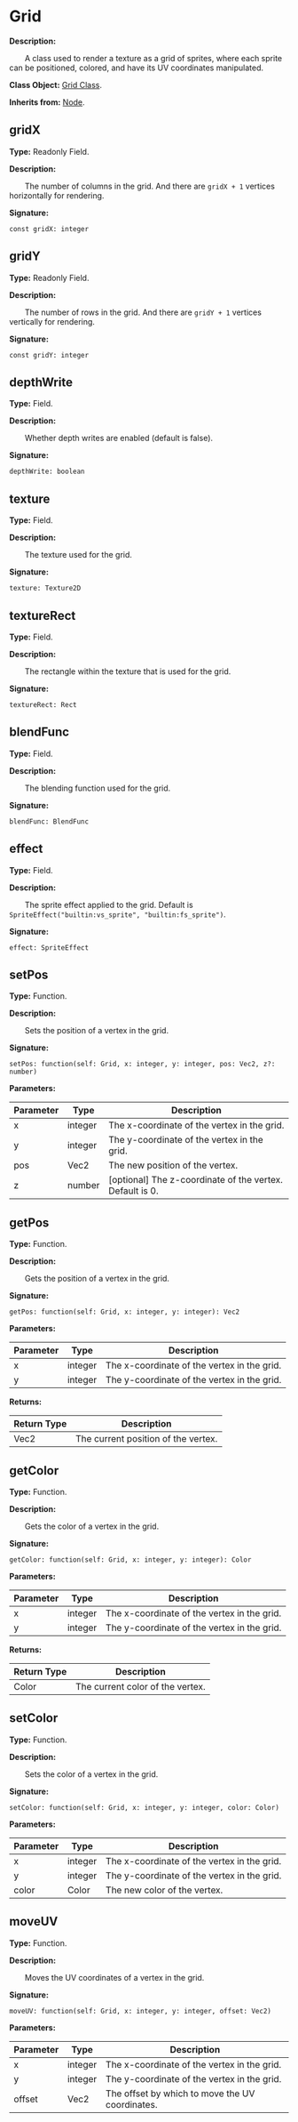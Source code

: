 
# Grid

**Description:**

&emsp;&emsp;A class used to render a texture as a grid of sprites, where each sprite can be positioned, colored, and have its UV coordinates manipulated.

**Class Object:** [Grid Class](/docs/api/Class%20Object/Grid).

**Inherits from:** [Node](/docs/api/Class/Node).

## gridX

**Type:** Readonly Field.

**Description:**

&emsp;&emsp;The number of columns in the grid. And there are `gridX + 1` vertices horizontally for rendering.

**Signature:**
```tl
const gridX: integer
```

## gridY

**Type:** Readonly Field.

**Description:**

&emsp;&emsp;The number of rows in the grid. And there are `gridY + 1` vertices vertically for rendering.

**Signature:**
```tl
const gridY: integer
```

## depthWrite

**Type:** Field.

**Description:**

&emsp;&emsp;Whether depth writes are enabled (default is false).

**Signature:**
```tl
depthWrite: boolean
```

## texture

**Type:** Field.

**Description:**

&emsp;&emsp;The texture used for the grid.

**Signature:**
```tl
texture: Texture2D
```

## textureRect

**Type:** Field.

**Description:**

&emsp;&emsp;The rectangle within the texture that is used for the grid.

**Signature:**
```tl
textureRect: Rect
```

## blendFunc

**Type:** Field.

**Description:**

&emsp;&emsp;The blending function used for the grid.

**Signature:**
```tl
blendFunc: BlendFunc
```

## effect

**Type:** Field.

**Description:**

&emsp;&emsp;The sprite effect applied to the grid.
Default is `SpriteEffect("builtin:vs_sprite", "builtin:fs_sprite")`.

**Signature:**
```tl
effect: SpriteEffect
```

## setPos

**Type:** Function.

**Description:**

&emsp;&emsp;Sets the position of a vertex in the grid.

**Signature:**
```tl
setPos: function(self: Grid, x: integer, y: integer, pos: Vec2, z?: number)
```

**Parameters:**

| Parameter | Type | Description |
| --- | --- | --- |
| x | integer | The x-coordinate of the vertex in the grid. |
| y | integer | The y-coordinate of the vertex in the grid. |
| pos | Vec2 | The new position of the vertex. |
| z | number | [optional] The z-coordinate of the vertex. Default is 0. |

## getPos

**Type:** Function.

**Description:**

&emsp;&emsp;Gets the position of a vertex in the grid.

**Signature:**
```tl
getPos: function(self: Grid, x: integer, y: integer): Vec2
```

**Parameters:**

| Parameter | Type | Description |
| --- | --- | --- |
| x | integer | The x-coordinate of the vertex in the grid. |
| y | integer | The y-coordinate of the vertex in the grid. |

**Returns:**

| Return Type | Description |
| --- | --- |
| Vec2 | The current position of the vertex. |

## getColor

**Type:** Function.

**Description:**

&emsp;&emsp;Gets the color of a vertex in the grid.

**Signature:**
```tl
getColor: function(self: Grid, x: integer, y: integer): Color
```

**Parameters:**

| Parameter | Type | Description |
| --- | --- | --- |
| x | integer | The x-coordinate of the vertex in the grid. |
| y | integer | The y-coordinate of the vertex in the grid. |

**Returns:**

| Return Type | Description |
| --- | --- |
| Color | The current color of the vertex. |

## setColor

**Type:** Function.

**Description:**

&emsp;&emsp;Sets the color of a vertex in the grid.

**Signature:**
```tl
setColor: function(self: Grid, x: integer, y: integer, color: Color)
```

**Parameters:**

| Parameter | Type | Description |
| --- | --- | --- |
| x | integer | The x-coordinate of the vertex in the grid. |
| y | integer | The y-coordinate of the vertex in the grid. |
| color | Color | The new color of the vertex. |

## moveUV

**Type:** Function.

**Description:**

&emsp;&emsp;Moves the UV coordinates of a vertex in the grid.

**Signature:**
```tl
moveUV: function(self: Grid, x: integer, y: integer, offset: Vec2)
```

**Parameters:**

| Parameter | Type | Description |
| --- | --- | --- |
| x | integer | The x-coordinate of the vertex in the grid. |
| y | integer | The y-coordinate of the vertex in the grid. |
| offset | Vec2 | The offset by which to move the UV coordinates. |